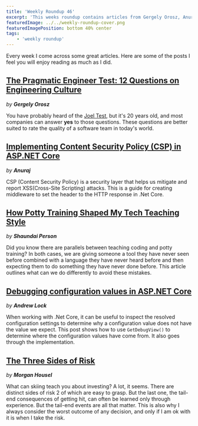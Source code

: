 ```yaml
---
title: 'Weekly Roundup 46'
excerpt: 'This weeks roundup contains articles from Gergely Orosz, Anuraj, Shaundai Person, Andrew Lock and Morgan Housel'
featuredImage: ../../weekly-roundup-cover.png
featuredImagePosition: bottom 40% center
tags:
    - 'weekly roundup'
---
```


<!-- markdownlint-disable no-duplicate-header -->

Every week I come across some great articles. Here are some of the posts I feel you will enjoy reading as much as I did.

## [The Pragmatic Engineer Test: 12 Questions on Engineering Culture](https://blog.pragmaticengineer.com/pragmatic-engineer-test/)

_by **Gergely Orosz**_

You have probably heard of the [Joel Test](https://www.joelonsoftware.com/2000/08/09/the-joel-test-12-steps-to-better-code/), but it's 20 years old, and most companies can answer **yes** to those questions. These questions are better suited to rate the quality of a software team in today's world.

## [Implementing Content Security Policy (CSP) in ASP.NET Core](https://dotnetthoughts.net/implementing-content-security-policy-in-aspnetcore/)

_by **Anuraj**_

CSP (Content Security Policy) is a security layer that helps us mitigate and report XSS(Cross-Site Scripting) attacks. This is a guide for creating middleware to set the header to the HTTP response in .Net Core.

## [How Potty Training Shaped My Tech Teaching Style](https://dev.to/shaundai/how-potty-training-shaped-my-tech-teaching-style-29e2)

_by **Shaundai Person**_

Did you know there are parallels between teaching coding and potty training? In both cases, we are giving someone a tool they have never seen before combined with a language they have never heard before and then expecting them to do something they have never done before. This article outlines what can we do differently to avoid these mistakes.

## [Debugging configuration values in ASP.NET Core](https://andrewlock.net/debugging-configuration-values-in-aspnetcore/)

_by **Andrew Lock**_

When working with .Net Core, it can be useful to inspect the resolved configuration settings to determine why a configuration value does not have the value we expect. This post shows how to use `GetDebugView()` to determine where the configuration values have come from. It also goes through the implementation.

## [The Three Sides of Risk](https://www.collaborativefund.com/blog/the-three-sides-of-risk/)

_by **Morgan Housel**_

What can skiing teach you about investing? A lot, it seems. There are distinct sides of risk 2 of which are easy to grasp. But the last one, the tail-end consequences of getting hit, can often be learned only through experience. But the tail-end events are all that matter. This is also why I always consider the worst outcome of any decision, and only if I am ok with it is when I take the risk.
